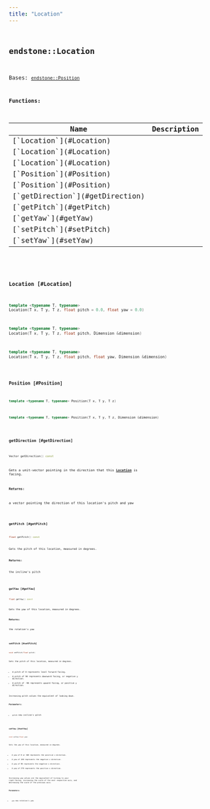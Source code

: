 ```yaml
---
title: "Location"
---
```


## <code className="doc-symbol doc-symbol-class"/> endstone::Location

Bases: [`endstone::Position`](position)
















**Functions:**

<table>
<thead>
   <tr>
      <th>Name</th>
      <th>Description</th>
   </tr>
</thead>
<tbody>
<tr key="classendstone_1_1_location_1a1ec203c20e222d518b12a065703f62d2">
    <td>[`Location`](#Location)</td>
    <td></td>
</tr>
<tr key="classendstone_1_1_location_1afa5301b5666075dd78b66145003b7beb">
    <td>[`Location`](#Location)</td>
    <td></td>
</tr>
<tr key="classendstone_1_1_location_1af13e92b895db527ad011c8438ed9ca93">
    <td>[`Location`](#Location)</td>
    <td></td>
</tr>
<tr key="classendstone_1_1_location_1afd7f8dbb082f27f480135d4ba430bdaa">
    <td>[`Position`](#Position)</td>
    <td></td>
</tr>
<tr key="classendstone_1_1_location_1a4d254166aee4f58209134e7e56c16597">
    <td>[`Position`](#Position)</td>
    <td></td>
</tr>
<tr key="classendstone_1_1_location_1ac7bbf98fefeb8b94ed69c98382fec84e">
    <td>[`getDirection`](#getDirection)</td>
    <td></td>
</tr>
<tr key="classendstone_1_1_location_1a8d5d7508809220f179abd3aab4432272">
    <td>[`getPitch`](#getPitch)</td>
    <td></td>
</tr>
<tr key="classendstone_1_1_location_1a15b337fd56d6e8e4cb24ba1b6b745a41">
    <td>[`getYaw`](#getYaw)</td>
    <td></td>
</tr>
<tr key="classendstone_1_1_location_1a27175a2731840cf6a10438adb80e8ad1">
    <td>[`setPitch`](#setPitch)</td>
    <td></td>
</tr>
<tr key="classendstone_1_1_location_1adc5ba432e8d7e277ad1a004f51fe5e5d">
    <td>[`setYaw`](#setYaw)</td>
    <td></td>
</tr>
</tbody>
</table>

### <code className="doc-symbol doc-symbol-function"/> Location [#Location]



```cpp
template <typename T, typename>
Location(T x, T y, T z, float pitch = 0.0, float yaw = 0.0)
```

```cpp
template <typename T, typename>
Location(T x, T y, T z, float pitch, Dimension &dimension)
```

```cpp
template <typename T, typename>
Location(T x, T y, T z, float pitch, float yaw, Dimension &dimension)
```
### <code className="doc-symbol doc-symbol-function"/> Position [#Position]



```cpp
template <typename T, typename> Position(T x, T y, T z)
```

```cpp
template <typename T, typename> Position(T x, T y, T z, Dimension &dimension)
```
### <code className="doc-symbol doc-symbol-function"/> getDirection [#getDirection]

```cpp
Vector getDirection() const
```


Gets a unit-vector pointing in the direction that this [**Location**](classendstone_1_1_location.md) is facing.




**Returns:**

a vector pointing the direction of this location's pitch and yaw 





        
### <code className="doc-symbol doc-symbol-function"/> getPitch [#getPitch]

```cpp
float getPitch() const
```


Gets the pitch of this location, measured in degrees.




**Returns:**

the incline's pitch 





        
### <code className="doc-symbol doc-symbol-function"/> getYaw [#getYaw]

```cpp
float getYaw() const
```


Gets the yaw of this location, measured in degrees.




**Returns:**

the rotation's yaw 





        
### <code className="doc-symbol doc-symbol-function"/> setPitch [#setPitch]

```cpp
void setPitch(float pitch)
```


Sets the pitch of this location, measured in degrees. 
* A pitch of 0 represents level forward facing. 
* A pitch of 90 represents downward facing, or negative y direction. 
* A pitch of -90 represents upward facing, or positive y direction. 

Increasing pitch values the equivalent of looking down.




**Parameters:**


* `pitch` new incline's pitch 




        
### <code className="doc-symbol doc-symbol-function"/> setYaw [#setYaw]

```cpp
void setYaw(float yaw)
```


Sets the yaw of this location, measured in degrees. 
* A yaw of 0 or 360 represents the positive z direction. 
* A yaw of 180 represents the negative z direction. 
* A yaw of 90 represents the negative x direction. 
* A yaw of 270 represents the positive x direction. 

Increasing yaw values are the equivalent of turning to your right-facing, increasing the scale of the next respective axis, and decreasing the scale of the previous axis.




**Parameters:**


* `yaw` new rotation's yaw 




        